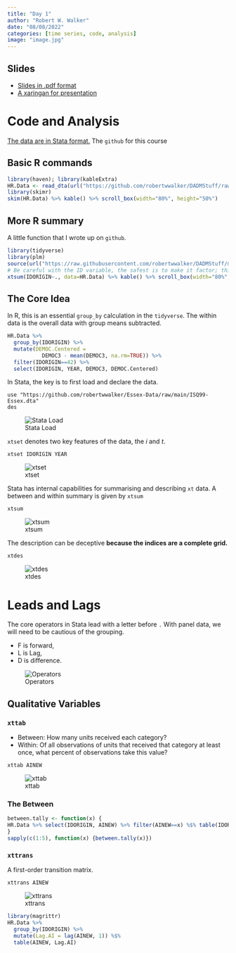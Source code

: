```yaml
---
title: "Day 1"
author: "Robert W. Walker"
date: "08/08/2022"
categories: [time series, code, analysis]
image: "image.jpg"
---
```


## Slides

- [Slides in .pdf format](./slides/slidesDay1.pdf)
- [A xaringan for presentation](https://rww.science/xaringan/ESSSSDA22-Day1/)

# Code and Analysis

[The data are in Stata format.](https://github.com/robertwwalker/Essex-Data/raw/master/ISQ99-Essex.dta)  The `github` for this course

## Basic R commands

```r
library(haven); library(kableExtra)
HR.Data <- read_dta(url("https://github.com/robertwwalker/DADMStuff/raw/master/ISQ99-Essex.dta"))
library(skimr)
skim(HR.Data) %>% kable() %>% scroll_box(width="80%", height="50%")
```

## More R summary

A little function that I wrote up on `github`.

```r
library(tidyverse)
library(plm)
source(url("https://raw.githubusercontent.com/robertwwalker/DADMStuff/master/xtsum.R"))
# Be careful with the ID variable, the safest is to make it factor; this can go wildly wrong
xtsum(IDORIGIN~., data=HR.Data) %>% kable() %>% scroll_box(width="80%", height="50%")
```

## The Core Idea

In R, this is an essential `group_by` calculation in the `tidyverse`.  The within data is the overall data with group means subtracted.

```r
HR.Data %>% 
  group_by(IDORIGIN) %>% 
  mutate(DEMOC.Centered = 
           DEMOC3 - mean(DEMOC3, na.rm=TRUE)) %>%
  filter(IDORIGIN==42) %>% 
  select(IDORIGIN, YEAR, DEMOC3, DEMOC.Centered) 
```

In Stata, the key is to first load and declare the data.

```
use "https://github.com/robertwwalker/Essex-Data/raw/main/ISQ99-Essex.dta"
des
```

![Stata Load](./slides/StataLoad.png)

`xtset` denotes two key features of the data, the $i$ and $t$.

```
xtset IDORIGIN YEAR
```

![xtset](./slides/xtset.png)

Stata has internal capabilities for summarising and describing `xt` data.  A between and within summary is given by `xtsum`

```
xtsum
```

![xtsum](./slides/xtsum.png)

The description can be deceptive **because the indices are a complete grid.**

```
xtdes
```

![xtdes](./slides/xtdes.png)

# Leads and Lags

The core operators in Stata lead with a letter before `.`  With panel data, we will need to be cautious of the grouping.

- F is forward, 
- L is Lag, 
- D is difference.

![Operators](./slides/Operators.png)

## Qualitative Variables

### `xttab`

- Between: How many units received each category?
- Within: Of all observations of units that received that category at least once, what percent of observations take this value?

```
xttab AINEW
```

![xttab](./slides/xttab.png)

### The Between

```r
between.tally <- function(x) {
HR.Data %>% select(IDORIGIN, AINEW) %>% filter(AINEW==x) %$% table(IDORIGIN) %>% length()
}
sapply(c(1:5), function(x) {between.tally(x)})
```

### `xttrans`

A first-order transition matrix.

```
xttrans AINEW
```

![xttrans](./slides/xttrans.png)

```r
library(magrittr)
HR.Data %>% 
  group_by(IDORIGIN) %>% 
  mutate(Lag.AI = lag(AINEW, 1)) %$% 
  table(AINEW, Lag.AI)
```

